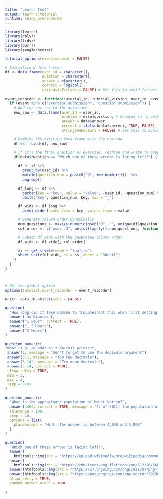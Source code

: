 ```yaml
---
title: "Learnr Test"
output: learnr::tutorial
runtime: shiny_prerendered
---
```


```r
library(learnr)
library(dplyr)
library(tidyr)
library(purrr)
library(googlesheets4)

tutorial_options(exercise.eval = FALSE)

# Initialize a data frame.
df <- data.frame(user_id = character(),
                 question = character(),
                 answer = character(), 
                 correct = logical(),
                 stringsAsFactors = FALSE) # Set this to avoid factors

event_recorder <- function(tutorial_id, tutorial_version, user_id, event, data) {
  if (event %in% c("exercise_submission", "question_submission")) {
    # Add the new row to the dataframe
    new_row <- data.frame(user_id = user_id,
                          problem = data$question, # Changed to 'problem'
                          answer = data$answer, 
                          correct = ifelse(data$correct, TRUE, FALSE),
                          stringsAsFactors = FALSE) # Set this to avoid factors

    # Combine the existing data frame with the new row
    df <<- rbind(df, new_row)

    # If it's the final question or exercise, reshape and write to Google Sheets
    if(data$question == "Which one of these arrows is facing left?") {
      
      df <- df %>% 
        group_by(user_id) %>% 
        mutate(question_num = paste0("Q", row_number()))  %>%
        ungroup()
      
      df_long <- df %>% 
        gather(key = "key", value = "value", -user_id, -question_num) %>%
        unite("key", question_num, key, sep = "_")

      df_wide <- df_long %>% 
        pivot_wider(names_from = key, values_from = value)

      # Generate column order dynamically
      num_questions <- max(as.numeric(gsub("Q", "", unique(df$question_num))))
      col_order <- c("user_id", unlist(lapply(1:num_questions, function(i) paste0("Q", i, c("_problem", "_answer", "_correct")))))

      # Subset df_wide with the generated column order
      df_wide <- df_wide[, col_order]

      ss <- gs4_create(name = "logfile")
      sheet_write(df_wide, ss = ss, sheet = "Sheet1")
    }
  }
}



# Set the global option
options(tutorial.event_recorder = event_recorder)

knitr::opts_chunk$set(echo = FALSE)

```

```r

question(
  "How long did it take Camden to troubleshoot this when first setting it up?",
  answer("30 Minutes"),
  answer("1 Hour", correct = TRUE),
  answer("1.5 Hours"),
  answer("2 Hours")
)
```

```r

question_numeric(
"What is pi rounded to 2 decimal points?",
 answer(3, message = "Don't forget to use the decimals argument"),
 answer(3.1, message = "Too few decimals"),
 answer(3.142, message = "Too many decimals"),
 answer(3.14, correct = TRUE),
 allow_retry = TRUE,
 min = 3,
 max = 4,
 step = 0.01
)
```

```r

question_numeric(
  "What is the approximate population of Mount Vernon?",
  answer(4460, correct = TRUE, message = "As of 2021, the population of Mount Vernon is 4460."),
  tolerance = 100,
  step = 10,
  options = list(
    placeholder = "Hint: The answer is between 4,000 and 5,000"
  )
)
```

```r
question(
  "Which one of these arrows is facing left?",
  answer(
    htmltools::img(src = "https://upload.wikimedia.org/wikipedia/commons/thumb/5/5e/Small_arrow_pointing_left.svg/440px-Small_arrow_pointing_left.svg.png"), correct = TRUE),
  answer(
    htmltools::img(src = "https://cdn-icons-png.flaticon.com/512/66/66831.png")),
  answer(htmltools::img(src = "https://w7.pngwing.com/pngs/821/97/png-transparent-black-arrow-up-illustration-arrow-desktop-symbol-up-arrow-angle-triangle-sign-thumbnail.png")),
  answer(htmltools::img(src = "https://png.pngtree.com/png-vector/20190419/ourmid/pngtree-vector-down-arrow-icon-png-image_956433.jpg")),
  allow_retry = TRUE,
  random_answer_order = TRUE
  
)
```